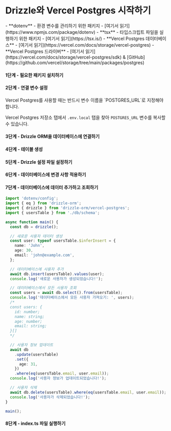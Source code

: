

<Breadcrumbs/>

# Drizzle와 Vercel Postgres 시작하기

<Prerequisites>
  - **dotenv** - 환경 변수를 관리하기 위한 패키지 - [여기서 읽기](https://www.npmjs.com/package/dotenv)
  - **tsx** - 타입스크립트 파일을 실행하기 위한 패키지 - [여기서 읽기](https://tsx.is/)
  - **Vercel Postgres 데이터베이스** - [여기서 읽기](https://vercel.com/docs/storage/vercel-postgres)
  - **Vercel Postgres 드라이버** - [여기서 읽기](https://vercel.com/docs/storage/vercel-postgres/sdk) & [GitHub](https://github.com/vercel/storage/tree/main/packages/postgres)
</Prerequisites>

<FileStructure/>


#### 1단계 - 필요한 패키지 설치하기

<InstallPackages lib='@vercel/postgres'/>

#### 2단계 - 연결 변수 설정

<SetupEnv env_variable='POSTGRES_URL' />

<Callout title='경고'>
Vercel Postgres를 사용할 때는 반드시 변수 이름을 `POSTGRES_URL`로 지정해야 합니다.

Vercel Postgres 저장소 탭에서 `.env.local` 탭을 찾아 `POSTGRES_URL` 변수를 복사할 수 있습니다.
</Callout>


#### 3단계 - Drizzle ORM을 데이터베이스에 연결하기

<ConnectVercel/>


#### 4단계 - 테이블 생성

<CreateTable />


#### 5단계 - Drizzle 설정 파일 설정하기


<SetupConfig dialect='postgresql' env_variable='POSTGRES_URL'/>


#### 6단계 - 데이터베이스에 변경 사항 적용하기


<ApplyChanges />


#### 7단계 - 데이터베이스에 데이터 추가하고 조회하기

```typescript copy filename="src/index.ts"
import 'dotenv/config';
import { eq } from 'drizzle-orm';
import { drizzle } from 'drizzle-orm/vercel-postgres';
import { usersTable } from './db/schema';

async function main() {
  const db = drizzle();

  // 새로운 사용자 데이터 생성
  const user: typeof usersTable.$inferInsert = {
    name: 'John',
    age: 30,
    email: 'john@example.com',
  };

  // 데이터베이스에 사용자 추가
  await db.insert(usersTable).values(user);
  console.log('새로운 사용자가 생성되었습니다!');

  // 데이터베이스에서 모든 사용자 조회
  const users = await db.select().from(usersTable);
  console.log('데이터베이스에서 모든 사용자 가져오기: ', users);
  /*
  const users: {
    id: number;
    name: string;
    age: number;
    email: string;
  }[]
  */

  // 사용자 정보 업데이트
  await db
    .update(usersTable)
    .set({
      age: 31,
    })
    .where(eq(usersTable.email, user.email));
  console.log('사용자 정보가 업데이트되었습니다!');

  // 사용자 삭제
  await db.delete(usersTable).where(eq(usersTable.email, user.email));
  console.log('사용자가 삭제되었습니다!');
}

main();
```


#### 8단계 - index.ts 파일 실행하기

<RunFile/>

